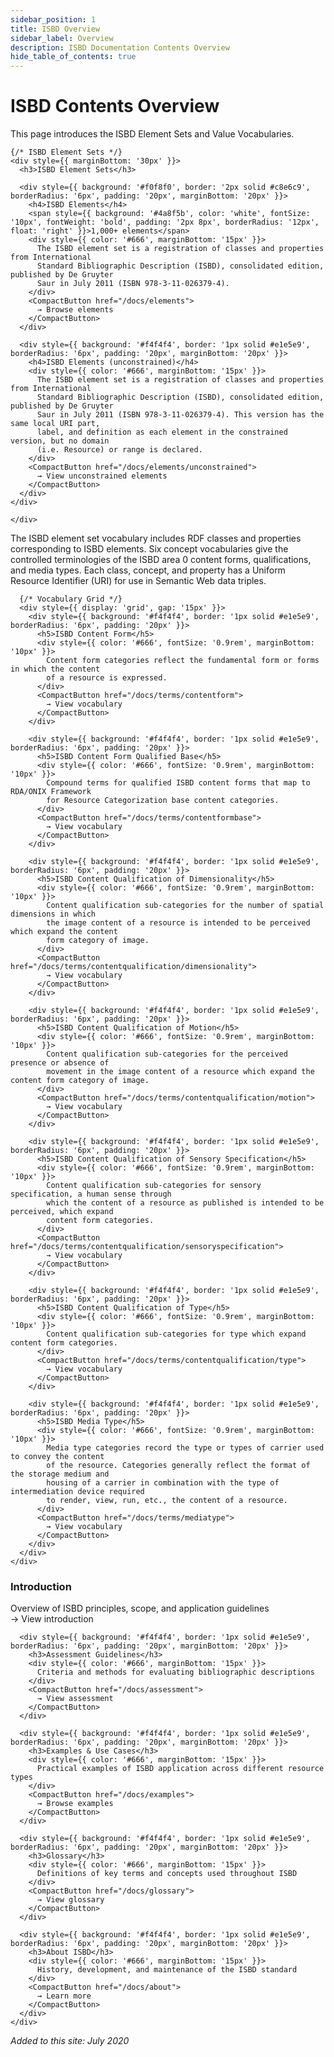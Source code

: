 ```yaml
---
sidebar_position: 1
title: ISBD Overview
sidebar_label: Overview
description: ISBD Documentation Contents Overview
hide_table_of_contents: true
---
```



# ISBD Contents Overview

This page introduces the ISBD Element Sets and Value Vocabularies.

<Tabs groupId="isbd-overview">
  <TabItem value="elements" label="Element Sets" default>
    <div style={{ marginTop: '20px' }}>

    {/* ISBD Element Sets */}
    <div style={{ marginBottom: '30px' }}>
      <h3>ISBD Element Sets</h3>

      <div style={{ background: '#f0f8f0', border: '2px solid #c8e6c9', borderRadius: '6px', padding: '20px', marginBottom: '20px' }}>
        <h4>ISBD Elements</h4>
        <span style={{ background: '#4a8f5b', color: 'white', fontSize: '10px', fontWeight: 'bold', padding: '2px 8px', borderRadius: '12px', float: 'right' }}>1,000+ elements</span>
        <div style={{ color: '#666', marginBottom: '15px' }}>
          The ISBD element set is a registration of classes and properties from International
          Standard Bibliographic Description (ISBD), consolidated edition, published by De Gruyter
          Saur in July 2011 (ISBN 978-3-11-026379-4).
        </div>
        <CompactButton href="/docs/elements">
          → Browse elements
        </CompactButton>
      </div>

      <div style={{ background: '#f4f4f4', border: '1px solid #e1e5e9', borderRadius: '6px', padding: '20px', marginBottom: '20px' }}>
        <h4>ISBD Elements (unconstrained)</h4>
        <div style={{ color: '#666', marginBottom: '15px' }}>
          The ISBD element set is a registration of classes and properties from International
          Standard Bibliographic Description (ISBD), consolidated edition, published by De Gruyter
          Saur in July 2011 (ISBN 978-3-11-026379-4). This version has the same local URI part,
          label, and definition as each element in the constrained version, but no domain
          (i.e. Resource) or range is declared.
        </div>
        <CompactButton href="/docs/elements/unconstrained">
          → View unconstrained elements
        </CompactButton>
      </div>
    </div>

    </div>
  </TabItem>

  <TabItem value="vocabularies" label="Value Vocabularies">
    <div style={{ marginTop: '20px' }}>
      <div style={{ color: '#666', marginBottom: '15px' }}>
        The ISBD element set vocabulary includes RDF classes and properties corresponding to ISBD elements.
        Six concept vocabularies give the controlled terminologies of the ISBD area 0 content forms,
        qualifications, and media types. Each class, concept, and property has a Uniform Resource
        Identifier (URI) for use in Semantic Web data triples.
      </div>

      {/* Vocabulary Grid */}
      <div style={{ display: 'grid', gap: '15px' }}>
        <div style={{ background: '#f4f4f4', border: '1px solid #e1e5e9', borderRadius: '6px', padding: '20px' }}>
          <h5>ISBD Content Form</h5>
          <div style={{ color: '#666', fontSize: '0.9rem', marginBottom: '10px' }}>
            Content form categories reflect the fundamental form or forms in which the content
            of a resource is expressed.
          </div>
          <CompactButton href="/docs/terms/contentform">
            → View vocabulary
          </CompactButton>
        </div>

        <div style={{ background: '#f4f4f4', border: '1px solid #e1e5e9', borderRadius: '6px', padding: '20px' }}>
          <h5>ISBD Content Form Qualified Base</h5>
          <div style={{ color: '#666', fontSize: '0.9rem', marginBottom: '10px' }}>
            Compound terms for qualified ISBD content forms that map to RDA/ONIX Framework
            for Resource Categorization base content categories.
          </div>
          <CompactButton href="/docs/terms/contentformbase">
            → View vocabulary
          </CompactButton>
        </div>

        <div style={{ background: '#f4f4f4', border: '1px solid #e1e5e9', borderRadius: '6px', padding: '20px' }}>
          <h5>ISBD Content Qualification of Dimensionality</h5>
          <div style={{ color: '#666', fontSize: '0.9rem', marginBottom: '10px' }}>
            Content qualification sub-categories for the number of spatial dimensions in which
            the image content of a resource is intended to be perceived which expand the content
            form category of image.
          </div>
          <CompactButton href="/docs/terms/contentqualification/dimensionality">
            → View vocabulary
          </CompactButton>
        </div>

        <div style={{ background: '#f4f4f4', border: '1px solid #e1e5e9', borderRadius: '6px', padding: '20px' }}>
          <h5>ISBD Content Qualification of Motion</h5>
          <div style={{ color: '#666', fontSize: '0.9rem', marginBottom: '10px' }}>
            Content qualification sub-categories for the perceived presence or absence of
            movement in the image content of a resource which expand the content form category of image.
          </div>
          <CompactButton href="/docs/terms/contentqualification/motion">
            → View vocabulary
          </CompactButton>
        </div>

        <div style={{ background: '#f4f4f4', border: '1px solid #e1e5e9', borderRadius: '6px', padding: '20px' }}>
          <h5>ISBD Content Qualification of Sensory Specification</h5>
          <div style={{ color: '#666', fontSize: '0.9rem', marginBottom: '10px' }}>
            Content qualification sub-categories for sensory specification, a human sense through
            which the content of a resource as published is intended to be perceived, which expand
            content form categories.
          </div>
          <CompactButton href="/docs/terms/contentqualification/sensoryspecification">
            → View vocabulary
          </CompactButton>
        </div>

        <div style={{ background: '#f4f4f4', border: '1px solid #e1e5e9', borderRadius: '6px', padding: '20px' }}>
          <h5>ISBD Content Qualification of Type</h5>
          <div style={{ color: '#666', fontSize: '0.9rem', marginBottom: '10px' }}>
            Content qualification sub-categories for type which expand content form categories.
          </div>
          <CompactButton href="/docs/terms/contentqualification/type">
            → View vocabulary
          </CompactButton>
        </div>

        <div style={{ background: '#f4f4f4', border: '1px solid #e1e5e9', borderRadius: '6px', padding: '20px' }}>
          <h5>ISBD Media Type</h5>
          <div style={{ color: '#666', fontSize: '0.9rem', marginBottom: '10px' }}>
            Media type categories record the type or types of carrier used to convey the content
            of the resource. Categories generally reflect the format of the storage medium and
            housing of a carrier in combination with the type of intermediation device required
            to render, view, run, etc., the content of a resource.
          </div>
          <CompactButton href="/docs/terms/mediatype">
            → View vocabulary
          </CompactButton>
        </div>
      </div>
    </div>
  </TabItem>

  <TabItem value="documentation" label="Documentation">
    <div style={{ marginTop: '20px' }}>
      <div style={{ background: '#f4f4f4', border: '1px solid #e1e5e9', borderRadius: '6px', padding: '20px', marginBottom: '20px' }}>
        <h3>Introduction</h3>
        <div style={{ color: '#666', marginBottom: '15px' }}>
          Overview of ISBD principles, scope, and application guidelines
        </div>
        <CompactButton href="/docs/introduction">
          → View introduction
        </CompactButton>
      </div>

      <div style={{ background: '#f4f4f4', border: '1px solid #e1e5e9', borderRadius: '6px', padding: '20px', marginBottom: '20px' }}>
        <h3>Assessment Guidelines</h3>
        <div style={{ color: '#666', marginBottom: '15px' }}>
          Criteria and methods for evaluating bibliographic descriptions
        </div>
        <CompactButton href="/docs/assessment">
          → View assessment
        </CompactButton>
      </div>

      <div style={{ background: '#f4f4f4', border: '1px solid #e1e5e9', borderRadius: '6px', padding: '20px', marginBottom: '20px' }}>
        <h3>Examples & Use Cases</h3>
        <div style={{ color: '#666', marginBottom: '15px' }}>
          Practical examples of ISBD application across different resource types
        </div>
        <CompactButton href="/docs/examples">
          → Browse examples
        </CompactButton>
      </div>

      <div style={{ background: '#f4f4f4', border: '1px solid #e1e5e9', borderRadius: '6px', padding: '20px', marginBottom: '20px' }}>
        <h3>Glossary</h3>
        <div style={{ color: '#666', marginBottom: '15px' }}>
          Definitions of key terms and concepts used throughout ISBD
        </div>
        <CompactButton href="/docs/glossary">
          → View glossary
        </CompactButton>
      </div>

      <div style={{ background: '#f4f4f4', border: '1px solid #e1e5e9', borderRadius: '6px', padding: '20px', marginBottom: '20px' }}>
        <h3>About ISBD</h3>
        <div style={{ color: '#666', marginBottom: '15px' }}>
          History, development, and maintenance of the ISBD standard
        </div>
        <CompactButton href="/docs/about">
          → Learn more
        </CompactButton>
      </div>
    </div>
  </TabItem>
</Tabs>

<div style={{ marginTop: '40px', paddingTop: '20px', borderTop: '1px solid #e1e5e9', textAlign: 'center', color: '#999', fontSize: '0.9rem' }}>
  <div><em>Added to this site: July 2020</em></div>
</div>
